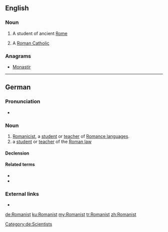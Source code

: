 {{also|romanist}}
==English==

===Noun===
{{en-noun}}

# A student of ancient [[Rome]]
# {{lb|en|informal}} A [[Roman Catholic]]

===Anagrams===
* [[Monastir#English|Monastir]]

----

==German==
{{slim-wikipedia|Romanistik|lang=de}}

===Pronunciation===
* {{IPA|/ʁomaˈnɪst/|lang=de}}

===Noun===
{{de-noun|m|Romanisten|Romanisten|f=Romanistin}}

# [[Romanicist]], a [[student]] or [[teacher]] of [[Romance language]]s.
# a [[student]] or [[teacher]] of the [[Roman law]]

====Declension====
{{de-decl-noun-m|en|en}}

====Related terms====
* {{l|de|Romanistik}}
* {{l|de|romanistisch}}

===External links===
* {{R:Duden}}

[[Category:de:Scientists]]

[[de:Romanist]]
[[ku:Romanist]]
[[my:Romanist]]
[[tr:Romanist]]
[[zh:Romanist]]